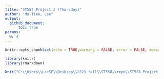 ```yaml
---
title: "ST558 Project 2 (Thursday)"
author: "Mu-Tien, Lee"
output: 
  github_document:
      toc: true
params:
  w: 4
---
```

```r
knitr::opts_chunk$set(echo = TRUE,warning = FALSE, error = FALSE, message=FALSE)
```

```r

library(knitr)
library(rmarkdown)

knit("C:\\Users\\LeeSF\\Desktop\\2020 fall\\ST558\\repo\\ST558_Project-2\\ST558_project2_Monday.Rmd",output = "Thursday.md")

```